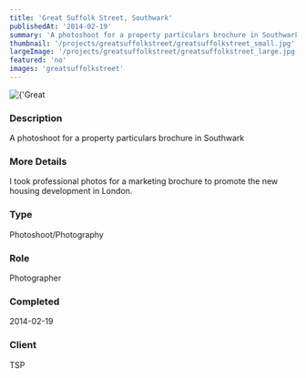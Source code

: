 ```yaml
---
title: 'Great Suffolk Street, Southwark'
publishedAt: '2014-02-19'
summary: 'A photoshoot for a property particulars brochure in Southwark'
thumbnail: '/projects/greatsuffolkstreet/greatsuffolkstreet_small.jpg'
largeImage: '/projects/greatsuffolkstreet/greatsuffolkstreet_large.jpg'
featured: 'no'
images: 'greatsuffolkstreet'
---
```


<div className="relative w-full h-[400px] sm:h-[600px] md:h-[760px] lg:h-[920px]">
  <Image
    alt={'Great Suffolk Street, Southwark'}
    src={'/projects/greatsuffolkstreet/greatsuffolkstreet.jpg'}
    sizes="(max-width: 640px) 100%, 100%"
    fill={true}
    priority
    style={{
      objectFit: 'contain'
    }}
  />
</div>

### Description

A photoshoot for a property particulars brochure in Southwark

### More Details

I took professional photos for a marketing brochure to promote the new housing development in London.

### Type

Photoshoot/Photography

### Role

Photographer

### Completed
2014-02-19


### Client
TSP

